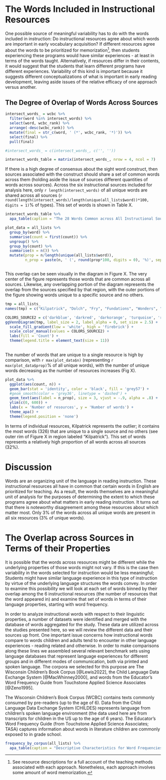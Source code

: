 # The Words Included in Instructional Resources
One possible source of meaningful variability has to do with the words included in instruction: Do instructional resources agree about which words are important in early vocabulary acquisition? If different resources agree about the words to be prioritized for memorization^[See resource descriptions for a full account of the teaching methods associated with each approach. Nonetheless, each approach involves some amount of word memorization.], then students experiencing these programs would have similar experiences - at least in terms of the words taught. Alternatively, if resources differ in their contents, it would suggest that the students that learn different programs have different experiences. Variability of this kind is important because it suggests different conceptualizations of what is important in early reading development, leaving aside issues of the relative efficacy of one approach versus another.
 
## The Degree of Overlap of Words Across Sources
```r

intersect_words_ = wcbc %>% 
  filter(word %in% intersect_words) %>% 
  select(word, wcbc_rank) %>% 
  arrange(-desc(wcbc_rank)) %>% 
  mutate(final = str_c(word, ' (*', wcbc_rank, '*)')) %>% 
  select(final) %>% 
  pull(final)

#intersect_words_ = c(intersect_words_, c('', ''))

intersect_words_table = matrix(intersect_words_, nrow = 4, ncol = 7)

```

If there is a high degree of consensus about the sight word construct, then sources associated with the construct should share a set of common words across them (holding aside the issue of sources different quantities of words across sources). Across the six instructional sources included for analysis here, only ```r length(intersect_words)``` of all unique words are shared across all sources (```r round(length(intersect_words)/length(unique(all_lists$word))*100, digits = 1)```% of types). This set of words is shown in Table X.

```r
intersect_words_table %>% 
  apa_table(caption = "The 28 Words Common across All Instructional Sources with Rank Frequency", note = "Words are arranged in descending frequency, and rank frequency is provided in parentheses and is calculated from Wisconsin Children's Book Corpus.", col.names = NULL, escape = FALSE)
```


```r
plot_data = all_lists %>% 
  group_by(word) %>% 
  summarise(count = first(count)) %>%
  ungroup() %>% 
  group_by(count) %>% 
  summarise(n = n()) %>% 
  mutate(prop = n/length(unique(all_lists$word)),
         n_prop = paste(n, ' (', round(prop*100, digits = 0), '%)', sep = ''))



```

This overlap can be seen visually in the diagram in Figure X. The very center of the figure represents those words that are common across all sources. Likewise, any overlapping portion of the diagram represents the overlap from the sources specified by that region, with the outer portions of the figure showing words unique to a specific source and no others. 

```r

tmp = all_lists_
names(tmp) = c("Kilpatrick", "Dolch", "Fry", "Fundations", "Wonders", "Fountas & Pinnell")

COLORS_SOURCE2 = c('darkblue', 'darkred', 'darkorange', 'turquoise', 'red', 'green')
ggVennDiagram(tmp, label_size = 2, label_alpha = 0, set_size = 2.5) +
  scale_fill_gradient(low = 'white', high = 'firebrick') +
  scale_color_manual(values = COLORS_SOURCE2) +
  labs(fill = 'Count') +
  theme(legend.title = element_text(size = 11))
  

```

The number of words that are unique to a single resource is high by comparison, with ```r max(plot_data$n)``` (representing ```r max(plot_data$prop)```% of all unique words), with the number of unique words decreasing as the number of resources increases (Fig X). 

```r
plot_data %>% 
  ggplot(aes(count, n)) +
  geom_bar(stat = 'identity', color = 'black', fill = 'grey57') +
  #geom_smooth(color = 'grey36', linetype = 'dashed') +
  geom_text(aes(label = n_prop), size = 3, vjust = -.9, alpha = .8) +
  ylim(c(0, 600)) +
  labs(x = 'Number of resources', y = 'Number of words') +
  theme_apa() +
  theme(legend.position = 'none')
```

In terms of individual resources, Kilpatrick represents the outlier; it contains the most words (326) that are unique to a single source and no others (see outer rim of Figure X in region labeled "Kilpatrick"). This set of words represents a relatively high proportion of all words across all sources (32%).

# Discussion
Words are an organizing unit of the language in reading instruction. These instructional resources all have in common that certain words in English are prioritized for teaching. As a result, the words themselves are a meaningful unit of analysis for the purposes of determining the extent to which these programs agree about what matters in early reading instruction. It turns out that there is noteworthy disagreement among these resources about which matter most. Only 3% of the words across all unique words are present in all six resources (3% of unique words).


# The Overlap across Sources in Terms of their Properties
It is possible that the words across resources might be different while the underlying properties of those words might not vary. If this is the case then variability in the words selected for instruction would be less meaningful; Students might have similar language experience in this type of instruction by virtue of the underlying language structures the words convey. In order to examine this possibility we will look at each set of words binned by their overlap among the 6 instructional resources (the number of resources that the word appeared in) and examine that set of words in terms of their language properties, starting with word frequency.

In order to analyze instructional words with respect to their linguistic properties, a number of datasets were identified and merged with the database of words aggregated for the study. These data are utilized across the studies presented here, so we will review the different data and their sources up front. One important issue concerns how instructional words compare to words children and adults tend to encounter in other language experiences - reading related and otherwise. In order to make comparisons along these lines we assembled several relevant benchmark sets using language databases that represent language experiences for different groups and in different modes of communication, both via printed and spoken language. The corpora we selected for this purpose are The Wisconsin Children's Book Corpus [@Lewis2022], the Child Language Data Exchange System [@MacWhinney2000], and words from the Educator's Word Frequency Guide from Touchstone Applied Science Associates [@Zeno1995].

The Wisconsin Children's Book Corpus (WCBC) contains texts commonly consumed by pre-readers (up to the age of 6). Data from the Child Language Data Exchange System (CHILDES) represents language from children's spoken language environment (the data used here are from transcripts for children in the US up to the age of 6 years). The Educator's Word Frequency Guide (from Touchstone Applied Science Associates; TASA) captures information about words in literature children are commonly exposed to in grade school.



```r
frequency_by_corpus(all_lists) %>% 
  apa_table(caption = "Descriptive Characteristics for Word Frequencies using for All Words in the Database", note = "Values provided as raw frequencies. Min values are always 1 and have been excluded. WCBC = Wisconsin Childrens Book Corpus; TASA = Frequencies from the Educator's Word Frequency Guide by Touchstone Applied Science Associates; CHILDES = The Child Language Data Exchange System.", escape = FALSE)

```




